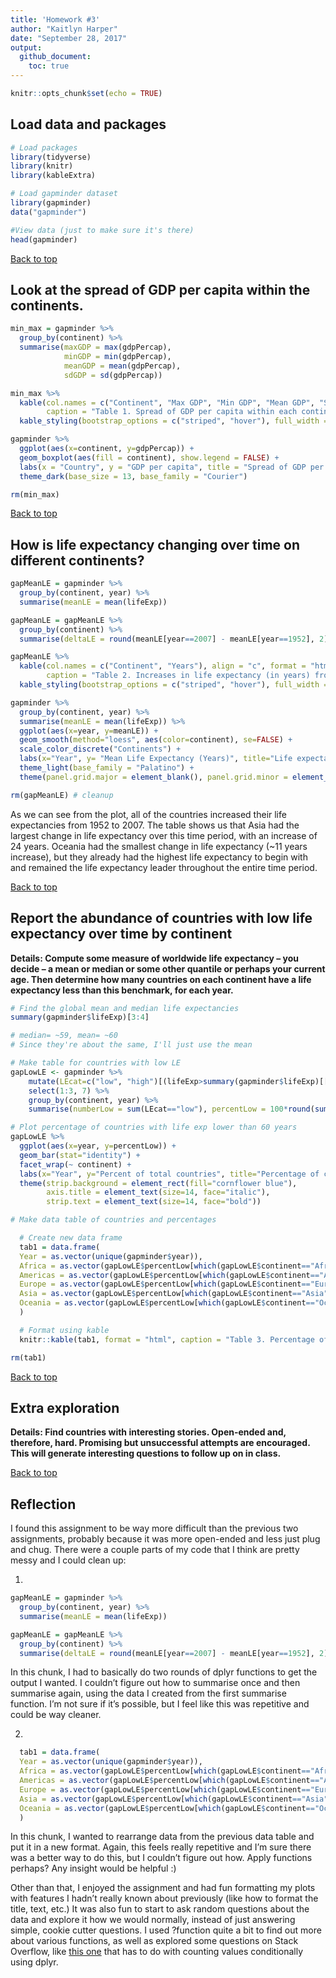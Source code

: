 ```yaml
---
title: 'Homework #3'
author: "Kaitlyn Harper"
date: "September 28, 2017"
output: 
  github_document:
    toc: true
---
```


```r
knitr::opts_chunk$set(echo = TRUE)
```

## Load data and packages
```r

# Load packages
library(tidyverse)
library(knitr)
library(kableExtra)

# Load gapminder dataset
library(gapminder)
data("gapminder")

#View data (just to make sure it's there)
head(gapminder)

```

<a href="#top">Back to top</a>

## Look at the spread of GDP per capita within the continents.

```r

min_max = gapminder %>% 
  group_by(continent) %>% 
  summarise(maxGDP = max(gdpPercap), 
            minGDP = min(gdpPercap),
            meanGDP = mean(gdpPercap),
            sdGDP = sd(gdpPercap))

min_max %>% 
  kable(col.names = c("Continent", "Max GDP", "Min GDP", "Mean GDP", "SD GDP"), format = "html",
        caption = "Table 1. Spread of GDP per capita within each continent") %>% 
  kable_styling(bootstrap_options = c("striped", "hover"), full_width = F)

```

```r

gapminder %>%
  ggplot(aes(x=continent, y=gdpPercap)) +
  geom_boxplot(aes(fill = continent), show.legend = FALSE) +
  labs(x = "Country", y = "GDP per capita", title = "Spread of GDP per capita within each continent") +
  theme_dark(base_size = 13, base_family = "Courier")

rm(min_max)

```

<a href="#top">Back to top</a>

## How is life expectancy changing over time on different continents?  

```r

gapMeanLE = gapminder %>%
  group_by(continent, year) %>% 
  summarise(meanLE = mean(lifeExp))

gapMeanLE = gapMeanLE %>%
  group_by(continent) %>% 
  summarise(deltaLE = round(meanLE[year==2007] - meanLE[year==1952], 2))

gapMeanLE %>% 
  kable(col.names = c("Continent", "Years"), align = "c", format = "html", 
        caption = "Table 2. Increases in life expectancy (in years) from 1952-2007") %>% 
  kable_styling(bootstrap_options = c("striped", "hover"), full_width = T)

```


```r

gapminder %>%
  group_by(continent, year) %>% 
  summarise(meanLE = mean(lifeExp)) %>% 
  ggplot(aes(x=year, y=meanLE)) +
  geom_smooth(method="loess", aes(color=continent), se=FALSE) +
  scale_color_discrete("Continents") +
  labs(x="Year", y= "Mean Life Expectancy (Years)", title="Life expectancy changes in each continent, 1952-2007") +
  theme_light(base_family = "Palatino") +
  theme(panel.grid.major = element_blank(), panel.grid.minor = element_blank(), panel.border = element_blank())

rm(gapMeanLE) # cleanup

```

As we can see from the plot, all of the countries increased their life expectancies from 1952 to 2007. The table shows us that Asia had the largest change in life expectancy over this time period, with an increase of 24 years. Oceania had the smallest change in life expectancy (~11 years increase), but they already had the highest life expectancy to begin with and remained the life expectancy leader throughout the entire time period.

<a href="#top">Back to top</a>

## Report the abundance of countries with low life expectancy over time by continent
**Details: Compute some measure of worldwide life expectancy – you decide – a mean or median or some other quantile or perhaps your current age. Then determine how many countries on each continent have a life expectancy less than this benchmark, for each year.**

```r

# Find the global mean and median life expectancies
summary(gapminder$lifeExp)[3:4] 

# median= ~59, mean= ~60
# Since they're about the same, I'll just use the mean

# Make table for countries with low LE
gapLowLE <- gapminder %>% 
    mutate(LEcat=c("low", "high")[(lifeExp>summary(gapminder$lifeExp)[[4]]) + 1]) %>% 
    select(1:3, 7) %>% 
    group_by(continent, year) %>% 
    summarise(numberLow = sum(LEcat=="low"), percentLow = 100*round(sum(LEcat=="low")/n(), 2))

# Plot percentage of countries with life exp lower than 60 years
gapLowLE %>% 
  ggplot(aes(x=year, y=percentLow)) +
  geom_bar(stat="identity") +
  facet_wrap(~ continent) +
  labs(x="Year", y="Percent of total countries", title="Percentage of countries with life expectancies lower than 60 years, by continent") +
  theme(strip.background = element_rect(fill="cornflower blue"),
        axis.title = element_text(size=14, face="italic"),
        strip.text = element_text(size=14, face="bold"))

# Make data table of countries and percentages

  # Create new data frame
  tab1 = data.frame(
  Year = as.vector(unique(gapminder$year)),
  Africa = as.vector(gapLowLE$percentLow[which(gapLowLE$continent=="Africa")]),
  Americas = as.vector(gapLowLE$percentLow[which(gapLowLE$continent=="Americas")]),
  Europe = as.vector(gapLowLE$percentLow[which(gapLowLE$continent=="Europe")]),
  Asia = as.vector(gapLowLE$percentLow[which(gapLowLE$continent=="Asia")]),
  Oceania = as.vector(gapLowLE$percentLow[which(gapLowLE$continent=="Oceania")])
  )

  # Format using kable
  knitr::kable(tab1, format = "html", caption = "Table 3. Percentage of countries per continent with life expectancy lower than 60 years")

rm(tab1)

```

<a href="#top">Back to top</a>

## Extra exploration
**Details: Find countries with interesting stories. Open-ended and, therefore, hard. Promising but unsuccessful attempts are encouraged. This will generate interesting questions to follow up on in class.**

<a href="#top">Back to top</a>

## Reflection  
I found this assignment to be way more difficult than the previous two assignments, probably because it was more open-ended and less just plug and chug. There were a couple parts of my code that I think are pretty messy and I could clean up:

1. 
```r
gapMeanLE = gapminder %>%
  group_by(continent, year) %>% 
  summarise(meanLE = mean(lifeExp))

gapMeanLE = gapMeanLE %>%
  group_by(continent) %>% 
  summarise(deltaLE = round(meanLE[year==2007] - meanLE[year==1952], 2))
```

  In this chunk, I had to basically do two rounds of dplyr functions to get the output I wanted. I couldn't figure out how to summarise once and then summarise again, using the data I created from the first summarise function. I'm not sure if it's possible, but I feel like this was repetitive and could be way cleaner.
  
2. 
```r
  tab1 = data.frame(
  Year = as.vector(unique(gapminder$year)),
  Africa = as.vector(gapLowLE$percentLow[which(gapLowLE$continent=="Africa")]),
  Americas = as.vector(gapLowLE$percentLow[which(gapLowLE$continent=="Americas")]),
  Europe = as.vector(gapLowLE$percentLow[which(gapLowLE$continent=="Europe")]),
  Asia = as.vector(gapLowLE$percentLow[which(gapLowLE$continent=="Asia")]),
  Oceania = as.vector(gapLowLE$percentLow[which(gapLowLE$continent=="Oceania")])
  )
```

In this chunk, I wanted to rearrange data from the previous data table and put it in a new format. Again, this feels really repetitive and I'm sure there was a better way to do this, but I couldn't figure out how. Apply functions perhaps? Any insight would be helpful :) 

Other than that, I enjoyed the assignment and had fun formatting my plots with features I hadn't really known about previously (like how to format the title, text, etc.) It was also fun to start to ask random questions about the data and explore it how we would normally, instead of just answering simple, cookie cutter questions. I used ?function quite a bit to find out more about various functions, as well as explored some questions on Stack Overflow, like [this one](https://stackoverflow.com/questions/29904974/conditionally-count-in-dplyr) that has to do with counting values conditionally using dplyr.
